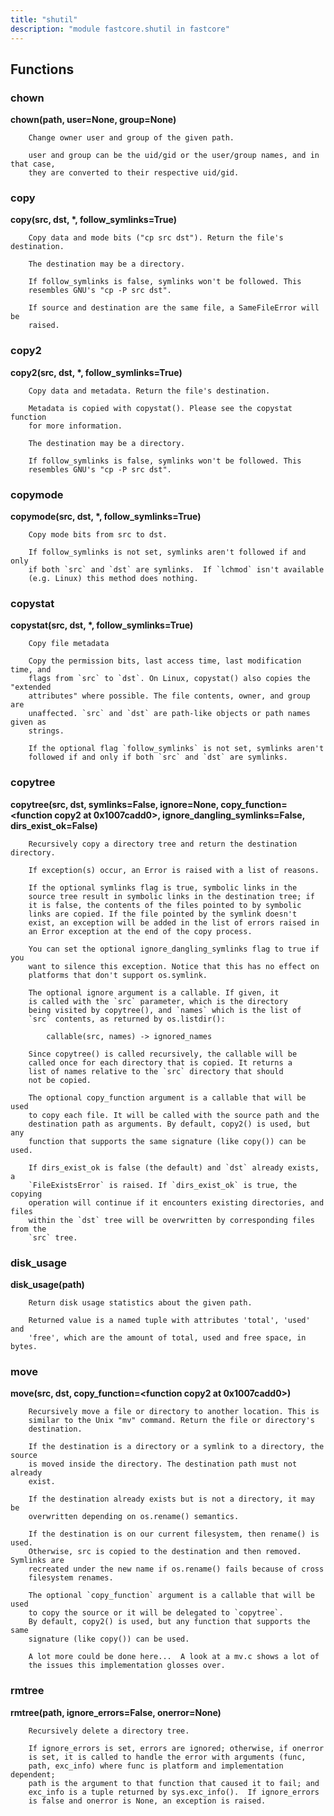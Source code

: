 ```yaml
---
title: "shutil"
description: "module fastcore.shutil in fastcore"
---
```


## Functions

    
### chown
    
<strong>chown(path, user=None, group=None)</strong>
    
        Change owner user and group of the given path.
        
        user and group can be the uid/gid or the user/group names, and in that case,
        they are converted to their respective uid/gid.
    
### copy
    
<strong>copy(src, dst, *, follow_symlinks=True)</strong>
    
        Copy data and mode bits ("cp src dst"). Return the file's destination.
        
        The destination may be a directory.
        
        If follow_symlinks is false, symlinks won't be followed. This
        resembles GNU's "cp -P src dst".
        
        If source and destination are the same file, a SameFileError will be
        raised.
    
### copy2
    
<strong>copy2(src, dst, *, follow_symlinks=True)</strong>
    
        Copy data and metadata. Return the file's destination.
        
        Metadata is copied with copystat(). Please see the copystat function
        for more information.
        
        The destination may be a directory.
        
        If follow_symlinks is false, symlinks won't be followed. This
        resembles GNU's "cp -P src dst".
    
### copymode
    
<strong>copymode(src, dst, *, follow_symlinks=True)</strong>
    
        Copy mode bits from src to dst.
        
        If follow_symlinks is not set, symlinks aren't followed if and only
        if both `src` and `dst` are symlinks.  If `lchmod` isn't available
        (e.g. Linux) this method does nothing.
    
### copystat
    
<strong>copystat(src, dst, *, follow_symlinks=True)</strong>
    
        Copy file metadata
        
        Copy the permission bits, last access time, last modification time, and
        flags from `src` to `dst`. On Linux, copystat() also copies the "extended
        attributes" where possible. The file contents, owner, and group are
        unaffected. `src` and `dst` are path-like objects or path names given as
        strings.
        
        If the optional flag `follow_symlinks` is not set, symlinks aren't
        followed if and only if both `src` and `dst` are symlinks.
    
### copytree
    
<strong>copytree(src, dst, symlinks=False, ignore=None, copy_function=<function copy2 at 0x1007cadd0>, ignore_dangling_symlinks=False, dirs_exist_ok=False)</strong>
    
        Recursively copy a directory tree and return the destination directory.
        
        If exception(s) occur, an Error is raised with a list of reasons.
        
        If the optional symlinks flag is true, symbolic links in the
        source tree result in symbolic links in the destination tree; if
        it is false, the contents of the files pointed to by symbolic
        links are copied. If the file pointed by the symlink doesn't
        exist, an exception will be added in the list of errors raised in
        an Error exception at the end of the copy process.
        
        You can set the optional ignore_dangling_symlinks flag to true if you
        want to silence this exception. Notice that this has no effect on
        platforms that don't support os.symlink.
        
        The optional ignore argument is a callable. If given, it
        is called with the `src` parameter, which is the directory
        being visited by copytree(), and `names` which is the list of
        `src` contents, as returned by os.listdir():
        
            callable(src, names) -> ignored_names
        
        Since copytree() is called recursively, the callable will be
        called once for each directory that is copied. It returns a
        list of names relative to the `src` directory that should
        not be copied.
        
        The optional copy_function argument is a callable that will be used
        to copy each file. It will be called with the source path and the
        destination path as arguments. By default, copy2() is used, but any
        function that supports the same signature (like copy()) can be used.
        
        If dirs_exist_ok is false (the default) and `dst` already exists, a
        `FileExistsError` is raised. If `dirs_exist_ok` is true, the copying
        operation will continue if it encounters existing directories, and files
        within the `dst` tree will be overwritten by corresponding files from the
        `src` tree.
    
### disk_usage
    
<strong>disk_usage(path)</strong>
    
        Return disk usage statistics about the given path.
        
        Returned value is a named tuple with attributes 'total', 'used' and
        'free', which are the amount of total, used and free space, in bytes.
    
### move
    
<strong>move(src, dst, copy_function=<function copy2 at 0x1007cadd0>)</strong>
    
        Recursively move a file or directory to another location. This is
        similar to the Unix "mv" command. Return the file or directory's
        destination.
        
        If the destination is a directory or a symlink to a directory, the source
        is moved inside the directory. The destination path must not already
        exist.
        
        If the destination already exists but is not a directory, it may be
        overwritten depending on os.rename() semantics.
        
        If the destination is on our current filesystem, then rename() is used.
        Otherwise, src is copied to the destination and then removed. Symlinks are
        recreated under the new name if os.rename() fails because of cross
        filesystem renames.
        
        The optional `copy_function` argument is a callable that will be used
        to copy the source or it will be delegated to `copytree`.
        By default, copy2() is used, but any function that supports the same
        signature (like copy()) can be used.
        
        A lot more could be done here...  A look at a mv.c shows a lot of
        the issues this implementation glosses over.
    
### rmtree
    
<strong>rmtree(path, ignore_errors=False, onerror=None)</strong>
    
        Recursively delete a directory tree.
        
        If ignore_errors is set, errors are ignored; otherwise, if onerror
        is set, it is called to handle the error with arguments (func,
        path, exc_info) where func is platform and implementation dependent;
        path is the argument to that function that caused it to fail; and
        exc_info is a tuple returned by sys.exc_info().  If ignore_errors
        is false and onerror is None, an exception is raised.

